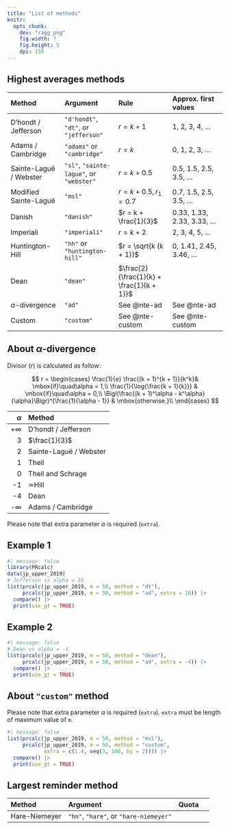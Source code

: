 ```yaml
---
title: "List of methods"
knitr: 
  opts_chunk: 
    dev: "ragg_png"
    fig.width: 7
    fig.height: 5
    dpi: 150
---
```


## Highest averages methods

|Method|Argument|Rule|Approx. first values|
|:---|:---|:---|:---|
|D'hondt / Jefferson |`"d'hondt"`, `"dt"`, or `"jefferson"`|$r = k + 1$|1, 2, 3, 4, ...|
|Adams / Cambridge|`"adams"` or `"cambridge"`|$r = k$|0, 1, 2, 3, ...|
|Sainte-Laguë / Webster|`"sl"`, `"sainte-lague"`, or `"webster"`|$r = k + 0.5$|0.5, 1.5, 2.5, 3.5, ...|
|Modified Sainte-Laguë|`"msl"`|$r = k + 0.5, r_1 = 0.7$|0.7, 1.5, 2.5, 3.5, ...|
|Danish|`"danish"`|$r = k + \frac{1}{3}$|0.33, 1.33, 2.33, 3.33, ...|
|Imperiali|`"imperiali"`|$r = k + 2$|2, 3, 4, 5, ...|
|Huntington-Hill|`"hh"` or `"huntington-hill"`|$r = \sqrt{k (k + 1)}$|0, 1.41, 2.45, 3.46, ...|
|Dean|`"dean"`|$\frac{2}{\frac{1}{k} + \frac{1}{k + 1}}$||
|$\alpha$-divergence|`"ad"`|See @nte-ad |See @nte-ad |
|Custom|`"custom"`|See @nte-custom |See @nte-custom |

:::{#nte-ad .callout-note collapse="true"}
## About $\alpha$-divergence

Divisor ($r$) is calculated as follow:

$$
r = \begin{cases}
\frac{1}{e} \frac{(k + 1)^{k + 1}}{k^k}& \mbox{if}\quad\alpha = 1,\\
\frac{1}{\log{\frac{k + 1}{k}}} & \mbox{if}\quad\alpha = 0,\\
\Bigl(\frac{(k + 1)^\alpha - k^\alpha}{\alpha}\Bigr)^{\frac{1}{\alpha - 1}} & \mbox{otherwise.}\\
\end{cases}
$$

|$\alpha$|Method|
|---:|:---|
|+$\infty$|D'hondt / Jefferson|
|3|$\frac{1}{3}$|
|2|Sainte-Laguë / Webster|
|1|Theil|
|0|Theil and Schrage|
|-1|$\simeq$Hill|
|-4|Dean|
|-$\infty$|Adams / Cambridge|

Please note that extra parameter $\alpha$ is required (`extra`). 

:::{.panel-tabset}
## Example 1

```r
#| message: false
library(PRcalc)
data(jp_upper_2019)
# Jefferson vs alpha = 10
list(prcalc(jp_upper_2019, m = 50, method = "dt"),
     prcalc(jp_upper_2019, m = 50, method = "ad", extra = 10)) |> 
  compare() |> 
  print(use_gt = TRUE)
```

## Example 2

```r
#| message: false
# Dean vs alpha = -4
list(prcalc(jp_upper_2019, m = 50, method = "dean"),
     prcalc(jp_upper_2019, m = 50, method = "ad", extra = -4)) |> 
  compare() |> 
  print(use_gt = TRUE)
```
:::

:::

:::{#nte-custom .callout-note collapse="true"}
## About `"custom"` method

Please note that extra parameter $\alpha$ is required (`extra`). `extra` must be length of maximum value of `m`.

```r
#| message: false
list(prcalc(jp_upper_2019, m = 50, method = "msl"),
     prcalc(jp_upper_2019, m = 50, method = "custom", 
            extra = c(1.4, seq(3, 100, by = 2)))) |> 
  compare() |> 
  print(use_gt = TRUE)
```
:::

## Largest reminder method

|Method|Argument|Quota|
|:---|:---|:---|:---|
|Hare-Niemeyer|`"hn"`, `"hare"`, or `"hare-niemeyer"`||
